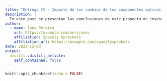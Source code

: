 ```yaml
---
title: "Entrega IV - Impacto de los cambios de los componentes ópticos oculares en la refracción de los jóvenes"
description: |
  En este post se presentan las conclusiones de este proyecto de investigación. [WIP]
author:
  - name: Ines Pereira
    url: https://example.com/norajones
    affiliation: Spacely Sprockets
    affiliation_url: https://example.com/spacelysprokets
date: 2022-12-03
output:
  distill::distill_article:
    self_contained: false
---
```



```r
knitr::opts_chunk$set(echo = FALSE)
```



